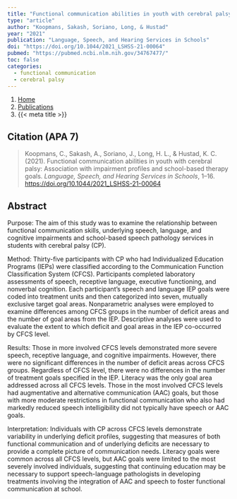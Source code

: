 ```yaml
---
title: "Functional communication abilities in youth with cerebral palsy: Association with impairment profiles and school-based therapy goals"
type: "article"
author: "Koopmans, Sakash, Soriano, Long, & Hustad"
year: "2021"
publication: "Language, Speech, and Hearing Services in Schools"
doi: "https://doi.org/10.1044/2021_LSHSS-21-00064"
pubmed: "https://pubmed.ncbi.nlm.nih.gov/34767477/"
toc: false
categories:
  - functional communication
  - cerebral palsy
---
```


```{=html}
<nav aria-label="breadcrumb">
  <ol class="breadcrumb">
    <li class="breadcrumb-item"><a href="../../index.html">Home</a></li>
    <li class="breadcrumb-item"><a href="../../publications.html">Publications</a></li>
    <li class="breadcrumb-item active" aria-current="page">{{< meta title >}}</li>
  </ol>
</nav>
```

## Citation (APA 7)

> Koopmans, C., Sakash, A., Soriano, J., Long, H. L., & Hustad, K. C. (2021). Functional communication abilities in youth with cerebral palsy: Association with impairment profiles and school-based therapy goals. *Language, Speech, and Hearing Services in Schools*, 1--16. <https://doi.org/10.1044/2021_LSHSS-21-00064>

## Abstract

Purpose: The aim of this study was to examine the relationship between functional communication skills, underlying speech, language, and cognitive impairments and school-based speech pathology services in students with cerebral palsy (CP).

Method: Thirty-five participants with CP who had Individualized Education Programs (IEPs) were classified according to the Communication Function Classification System (CFCS). Participants completed laboratory assessments of speech, receptive language, executive functioning, and nonverbal cognition. Each participant's speech and language IEP goals were coded into treatment units and then categorized into seven, mutually exclusive target goal areas. Nonparametric analyses were employed to examine differences among CFCS groups in the number of deficit areas and the number of goal areas from the IEP. Descriptive analyses were used to evaluate the extent to which deficit and goal areas in the IEP co-occurred by CFCS level.

Results: Those in more involved CFCS levels demonstrated more severe speech, receptive language, and cognitive impairments. However, there were no significant differences in the number of deficit areas across CFCS groups. Regardless of CFCS level, there were no differences in the number of treatment goals specified in the IEP. Literacy was the only goal area addressed across all CFCS levels. Those in the most involved CFCS levels had augmentative and alternative communication (AAC) goals, but those with more moderate restrictions in functional communication who also had markedly reduced speech intelligibility did not typically have speech or AAC goals.

Interpretation: Individuals with CP across CFCS levels demonstrate variability in underlying deficit profiles, suggesting that measures of both functional communication and of underlying deficits are necessary to provide a complete picture of communication needs. Literacy goals were common across all CFCS levels, but AAC goals were limited to the most severely involved individuals, suggesting that continuing education may be necessary to support speech-language pathologists in developing treatments involving the integration of AAC and speech to foster functional communication at school.
